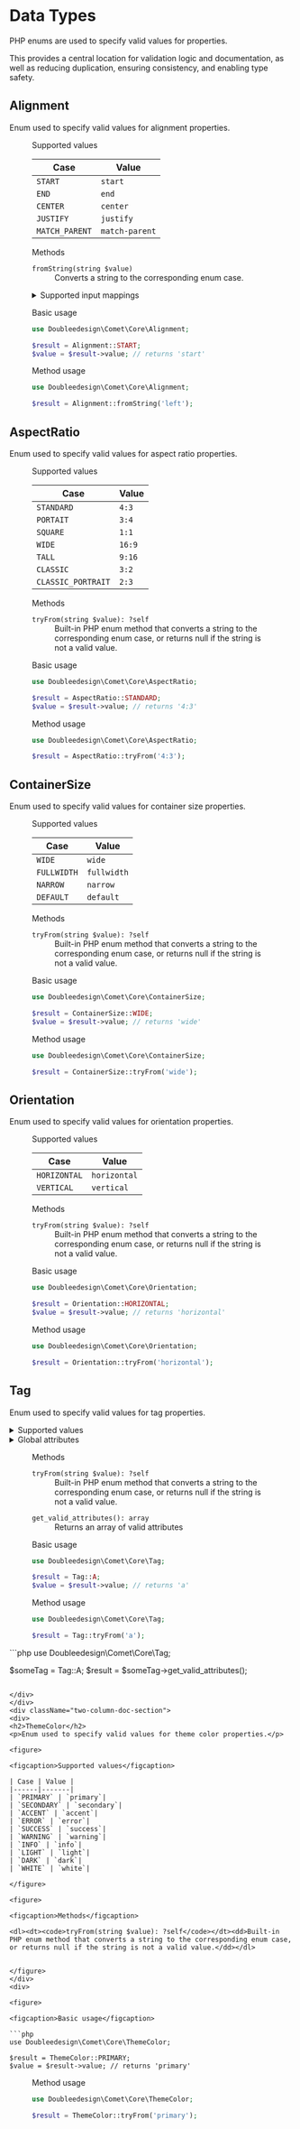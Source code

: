 <h1>Data Types</h1>

<p>PHP enums are used to specify valid values for properties.</p>
<p>This provides a central location for validation logic and documentation, as well as reducing duplication, ensuring consistency, and enabling type safety.</p>
<div className="two-column-doc-section">
<div>
<h2>Alignment</h2>
<p>Enum used to specify valid values for alignment properties.</p>

<figure>

<figcaption>Supported values</figcaption>

| Case | Value |
|------|-------|
| `START` | `start`|
| `END` | `end`|
| `CENTER` | `center`|
| `JUSTIFY` | `justify`|
| `MATCH_PARENT` | `match-parent`|

</figure>

<figure>

<figcaption>Methods</figcaption>

<dl><dt><code>fromString(string $value)</code></dt><dd>Converts a string to the corresponding enum case.</dd></dl>

<details>
<summary>Supported input mappings</summary>

| Input | Result |
|-------|--------|
| `'start'` | `self::START` |
| `'left'` | `self::START` |
| `'top'` | `self::START` |
| `'end'` | `self::END` |
| `'right'` | `self::END` |
| `'bottom'` | `self::END` |
| `'center'` | `self::CENTER` |
| `'justify'` | `self::JUSTIFY` |
| `default` | `self::MATCH_PARENT` |


</details>
</figure>
</div>
<div>

<figure>

<figcaption>Basic usage</figcaption>

```php
use Doubleedesign\Comet\Core\Alignment;

$result = Alignment::START;
$value = $result->value; // returns 'start'

```

</figure>

<figure>

<figcaption>Method usage</figcaption>

```php
use Doubleedesign\Comet\Core\Alignment;

$result = Alignment::fromString('left');
```


</figure>
</div>
</div>
<div className="two-column-doc-section">
<div>
<h2>AspectRatio</h2>
<p>Enum used to specify valid values for aspect ratio properties.</p>

<figure>

<figcaption>Supported values</figcaption>

| Case | Value |
|------|-------|
| `STANDARD` | `4:3`|
| `PORTAIT` | `3:4`|
| `SQUARE` | `1:1`|
| `WIDE` | `16:9`|
| `TALL` | `9:16`|
| `CLASSIC` | `3:2`|
| `CLASSIC_PORTRAIT` | `2:3`|

</figure>

<figure>

<figcaption>Methods</figcaption>

<dl><dt><code>tryFrom(string $value): ?self</code></dt><dd>Built-in PHP enum method that converts a string to the corresponding enum case, or returns null if the string is not a valid value.</dd></dl>


</figure>
</div>
<div>

<figure>

<figcaption>Basic usage</figcaption>

```php
use Doubleedesign\Comet\Core\AspectRatio;

$result = AspectRatio::STANDARD;
$value = $result->value; // returns '4:3'

```

</figure>

<figure>

<figcaption>Method usage</figcaption>

```php
use Doubleedesign\Comet\Core\AspectRatio;

$result = AspectRatio::tryFrom('4:3');
```


</figure>
</div>
</div>
<div className="two-column-doc-section">
<div>
<h2>ContainerSize</h2>
<p>Enum used to specify valid values for container size properties.</p>

<figure>

<figcaption>Supported values</figcaption>

| Case | Value |
|------|-------|
| `WIDE` | `wide`|
| `FULLWIDTH` | `fullwidth`|
| `NARROW` | `narrow`|
| `DEFAULT` | `default`|

</figure>

<figure>

<figcaption>Methods</figcaption>

<dl><dt><code>tryFrom(string $value): ?self</code></dt><dd>Built-in PHP enum method that converts a string to the corresponding enum case, or returns null if the string is not a valid value.</dd></dl>


</figure>
</div>
<div>

<figure>

<figcaption>Basic usage</figcaption>

```php
use Doubleedesign\Comet\Core\ContainerSize;

$result = ContainerSize::WIDE;
$value = $result->value; // returns 'wide'

```

</figure>

<figure>

<figcaption>Method usage</figcaption>

```php
use Doubleedesign\Comet\Core\ContainerSize;

$result = ContainerSize::tryFrom('wide');
```


</figure>
</div>
</div>
<div className="two-column-doc-section">
<div>
<h2>Orientation</h2>
<p>Enum used to specify valid values for orientation properties.</p>

<figure>

<figcaption>Supported values</figcaption>

| Case | Value |
|------|-------|
| `HORIZONTAL` | `horizontal`|
| `VERTICAL` | `vertical`|

</figure>

<figure>

<figcaption>Methods</figcaption>

<dl><dt><code>tryFrom(string $value): ?self</code></dt><dd>Built-in PHP enum method that converts a string to the corresponding enum case, or returns null if the string is not a valid value.</dd></dl>


</figure>
</div>
<div>

<figure>

<figcaption>Basic usage</figcaption>

```php
use Doubleedesign\Comet\Core\Orientation;

$result = Orientation::HORIZONTAL;
$value = $result->value; // returns 'horizontal'

```

</figure>

<figure>

<figcaption>Method usage</figcaption>

```php
use Doubleedesign\Comet\Core\Orientation;

$result = Orientation::tryFrom('horizontal');
```


</figure>
</div>
</div>
<div className="two-column-doc-section">
<div>
<h2>Tag</h2>
<p>Enum used to specify valid values for tag properties.</p>
<details>
<summary>Supported values</summary>

| Case | Value | Valid attributes |
|------|-------|------------------|
| `A` | `a` | Global attributes, `download`, `href`, `hreflang`, `ping`, `referrerpolicy`, `rel`, `target`, `type`, `aria-current`, |
| `ABBR` | `abbr` | Global attributes |
| `ADDRESS` | `address` | Global attributes |
| `ARTICLE` | `article` | Global attributes |
| `ASIDE` | `aside` | Global attributes |
| `AUDIO` | `audio` | Global attributes, `autoplay`, `controls`, `controlslist`, `crossorigin`, `disableremoteplayback`, `loop`, `muted`, `preload`, `src`, |
| `BDI` | `bdi` | Global attributes |
| `BDO` | `bdo` | Global attributes |
| `BLOCKQUOTE` | `blockquote` | Global attributes, `cite`, |
| `BR` | `br` | Global attributes |
| `BUTTON` | `button` | Global attributes, `aria-expanded`, `aria-haspopup`, `aria-pressed`, `disabled`, `form`, `formaction`, `formenctype`, `formmethod`, `formnovalidate`, `formtarget`, `name`, `popovertarget`, `popovertargetaction`, `type`, `value`, |
| `CANVAS` | `canvas` | Global attributes, `height`, `width`, |
| `CAPTION` | `caption` | Global attributes |
| `CITE` | `cite` | Global attributes |
| `CODE` | `code` | Global attributes |
| `COL` | `col` | Global attributes, `span`, |
| `COLGROUP` | `colgroup` | Global attributes, `span`, |
| `DATA` | `data` | Global attributes, `value`, |
| `DATALIST` | `datalist` | Global attributes |
| `DD` | `dd` | Global attributes |
| `DEL` | `del` | Global attributes, `cite`, `datetime`, |
| `DETAILS` | `details` | Global attributes, `open`, `name`, |
| `DFN` | `dfn` | Global attributes |
| `DIALOG` | `dialog` | Global attributes, `open`, `aria-modal`, |
| `DIV` | `div` | Global attributes |
| `DL` | `dl` | Global attributes |
| `DT` | `dt` | Global attributes |
| `EM` | `em` | Global attributes |
| `EMBED` | `embed` | Global attributes, `height`, `src`, `type`, `width`, |
| `FIELDSET` | `fieldset` | Global attributes, `disabled`, `form`, `name`, |
| `FIGCAPTION` | `figcaption` | Global attributes |
| `FIGURE` | `figure` | Global attributes |
| `FOOTER` | `footer` | Global attributes |
| `FORM` | `form` | Global attributes, `accept-charset`, `autocomplete`, `name`, `rel`, |
| `H1` | `h1` | Global attributes |
| `H2` | `h2` | Global attributes |
| `H3` | `h3` | Global attributes |
| `H4` | `h4` | Global attributes |
| `H5` | `h5` | Global attributes |
| `H6` | `h6` | Global attributes |
| `HEAD` | `head` | Global attributes |
| `HEADER` | `header` | Global attributes |
| `HGROUP` | `hgroup` | Global attributes |
| `HR` | `hr` | Global attributes |
| `I` | `i` | Global attributes |
| `IFRAME` | `iframe` | Global attributes, `allow`, `allowfullscreen`, `height`, `loading`, `name`, `referrerpolicy`, `sandbox`, `src`, `srcdoc`, `width`, |
| `IMG` | `img` | Global attributes, `alt`, `crossorigin`, `decoding`, `elementtiming`, `fetchpriority`, `height`, `ismap`, `loading`, `referrerpolicy`, `sizes`, `src`, `srcset`, `width`, `usemap`, |
| `INPUT` | `input` | Global attributes, `accept`, `alt`, `aria-invalid`, `aria-required`, `autocomplete`, `capture`, `checked`, `dirname`, `disabled`, `form`, `formaction`, `formenctype`, `formmethod`, `formnovalidate`, `formtarget`, `height`, `list`, `max`, `maxlength`, `min`, `minlength`, `multiple`, `name`, `pattern`, `placeholder`, `popovertarget`, `popovertargetaction`, `readonly`, `required`, `size`, `src`, `step`, `type`, `value`, `width`, |
| `INS` | `ins` | Global attributes, `cite`, `datetime`, |
| `KBD` | `kbd` | Global attributes |
| `LABEL` | `label` | Global attributes, `for`, |
| `LEGEND` | `legend` | Global attributes |
| `LI` | `li` | Global attributes, `value`, |
| `MAIN` | `main` | Global attributes |
| `MAP` | `map` | Global attributes, `name`, |
| `MARK` | `mark` | Global attributes |
| `META` | `meta` | Global attributes, `charset`, `content`, `http-equiv`, `name`, |
| `METER` | `meter` | Global attributes, `aria-valuemin`, `aria-valuemax`, `aria-valuenow`, `value`, `min`, `max`, `low`, `high`, `optimum`, `form`, |
| `NAV` | `nav` | Global attributes |
| `NOSCRIPT` | `noscript` | Global attributes |
| `OBJECT` | `object` | Global attributes, `data`, `form`, `height`, `name`, `type`, `width`, |
| `OL` | `ol` | Global attributes, `reversed`, `start`, `type`, |
| `OPTGROUP` | `optgroup` | Global attributes, `disabled`, `label`, |
| `OPTION` | `option` | Global attributes, `disabled`, `label`, `selected`, `value`, |
| `OUTPUT` | `output` | Global attributes, `for`, `form`, `name`, |
| `P` | `p` | Global attributes |
| `PICTURE` | `picture` | Global attributes |
| `PRE` | `pre` | Global attributes |
| `PROGRESS` | `progress` | Global attributes, `aria-valuemin`, `aria-valuemax`, `aria-valuenow`, `max`, `value`, |
| `Q` | `q` | Global attributes, `cite`, |
| `S` | `s` | Global attributes |
| `SAMP` | `samp` | Global attributes |
| `SEARCH` | `search` | Global attributes |
| `SECTION` | `section` | Global attributes |
| `SELECT` | `select` | Global attributes, `autocomplete`, `disabled`, `form`, `multiple`, `name`, `required`, `size`, |
| `SMALL` | `small` | Global attributes |
| `SOURCE` | `source` | Global attributes, `type`, `src`, `srcset`, `sizes`, `media`, `height`, `width`, |
| `SPAN` | `span` | Global attributes |
| `STRONG` | `strong` | Global attributes |
| `STYLE` | `style` | Global attributes, `media`, |
| `SUB` | `sub` | Global attributes |
| `SUMMARY` | `summary` | Global attributes |
| `SUP` | `sup` | Global attributes |
| `TABLE` | `table` | Global attributes, `aria-colcount`, `aria-rowcount`, |
| `TBODY` | `tbody` | Global attributes |
| `TD` | `td` | Global attributes, `colspan`, `headers`, `rowspan`, |
| `TEXTAREA` | `textarea` | Global attributes, `aria-invalid`, `aria-required`, `autocomplete`, `autocorrect`, `cols`, `dirname`, `disabled`, `form`, `maxlength`, `minlength`, `name`, `placeholder`, `readonly`, `required`, `rows`, `wrap`, |
| `TFOOT` | `tfoot` | Global attributes |
| `TH` | `th` | Global attributes, `abbr`, `colspan`, `headers`, `rowspan`, `scope`, |
| `THEAD` | `thead` | Global attributes |
| `TIME` | `time` | Global attributes, `datetime`, |
| `TITLE` | `title` | Global attributes |
| `TR` | `tr` | Global attributes |
| `TRACK` | `track` | Global attributes, `default`, `kind`, `label`, `src`, `srclang`, |
| `U` | `u` | Global attributes |
| `UL` | `ul` | Global attributes |
| `VAR` | `var` | Global attributes |
| `VIDEO` | `video` | Global attributes, `autoplay`, `controls`, `controlslist`, `crossorigin`, `disablepictureinpicture`, `disableremoteplayback`, `height`, `loop`, `muted`, `playsinline`, `poster`, `preload`, `src`, `width`, |
| `WBR` | `wbr` | Global attributes |


</details><details>
<summary>Global attributes</summary>

`accesskey` `aria-label` `aria-labelledby` `aria-describedby` `aria-controls` `autocapitalize` `autofocus` `class` `contenteditable` `data-*` `dir` `draggable` `enterkeyhint` `exportparts` `hidden` `id` `inert` `inputmode` `is` `itemid` `itemprop` `itemref` `itemscope` `itemtype` `lang` `nonce` `part` `popover` `slot` `spellcheck` `style` `tabindex` `title` `translate` `writingsuggestions`

</details>
<figure>

<figcaption>Methods</figcaption>

<dl><dt><code>tryFrom(string $value): ?self</code></dt><dd>Built-in PHP enum method that converts a string to the corresponding enum case, or returns null if the string is not a valid value.</dd></dl>

<dl><dt><code>get_valid_attributes(): array</code></dt><dd>Returns an array of valid attributes</dd></dl>
</figure>
</div>
<div>

<figure>

<figcaption>Basic usage</figcaption>

```php
use Doubleedesign\Comet\Core\Tag;

$result = Tag::A;
$value = $result->value; // returns 'a'

```

</figure>

<figure>

<figcaption>Method usage</figcaption>

```php
use Doubleedesign\Comet\Core\Tag;

$result = Tag::tryFrom('a');
```


</figure>
```php
use Doubleedesign\Comet\Core\Tag;

$someTag = Tag::A;
$result = $someTag->get_valid_attributes();
```

</div>
</div>
<div className="two-column-doc-section">
<div>
<h2>ThemeColor</h2>
<p>Enum used to specify valid values for theme color properties.</p>

<figure>

<figcaption>Supported values</figcaption>

| Case | Value |
|------|-------|
| `PRIMARY` | `primary`|
| `SECONDARY` | `secondary`|
| `ACCENT` | `accent`|
| `ERROR` | `error`|
| `SUCCESS` | `success`|
| `WARNING` | `warning`|
| `INFO` | `info`|
| `LIGHT` | `light`|
| `DARK` | `dark`|
| `WHITE` | `white`|

</figure>

<figure>

<figcaption>Methods</figcaption>

<dl><dt><code>tryFrom(string $value): ?self</code></dt><dd>Built-in PHP enum method that converts a string to the corresponding enum case, or returns null if the string is not a valid value.</dd></dl>


</figure>
</div>
<div>

<figure>

<figcaption>Basic usage</figcaption>

```php
use Doubleedesign\Comet\Core\ThemeColor;

$result = ThemeColor::PRIMARY;
$value = $result->value; // returns 'primary'

```

</figure>

<figure>

<figcaption>Method usage</figcaption>

```php
use Doubleedesign\Comet\Core\ThemeColor;

$result = ThemeColor::tryFrom('primary');
```


</figure>
</div>
</div>
